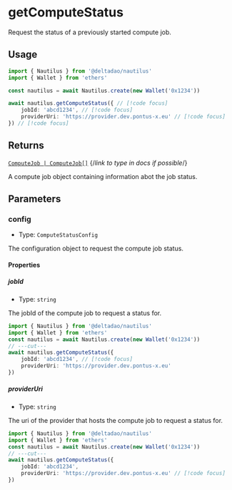 # getComputeStatus

Request the status of a previously started compute job.

## Usage

```ts twoslash
import { Nautilus } from '@deltadao/nautilus'
import { Wallet } from 'ethers'

const nautilus = await Nautilus.create(new Wallet('0x1234'))

await nautilus.getComputeStatus({ // [!code focus]
    jobId: 'abcd1234', // [!code focus]
    providerUri: 'https://provider.dev.pontus-x.eu' // [!code focus]
}) // [!code focus]
```

## Returns

[`ComputeJob | ComputeJob[]`](https://github.com/oceanprotocol/ocean.js/blob/main/src/%40types/Compute.ts#L34-L47) {/*link to type in docs if possible*/}

A compute job object containing information abot the job status.

## Parameters 

### config
- Type: `ComputeStatusConfig`

The configuration object to request the compute job status.

#### Properties

##### jobId
- Type: `string`

The jobId of the compute job to request a status for.


```ts twoslash
import { Nautilus } from '@deltadao/nautilus'
import { Wallet } from 'ethers'
const nautilus = await Nautilus.create(new Wallet('0x1234'))
// ---cut---
await nautilus.getComputeStatus({
    jobId: 'abcd1234', // [!code focus]
    providerUri: 'https://provider.dev.pontus-x.eu' 
})
```

##### providerUri
- Type: `string`

The uri of the provider that hosts the compute job to request a status for.

```ts twoslash
import { Nautilus } from '@deltadao/nautilus'
import { Wallet } from 'ethers'
const nautilus = await Nautilus.create(new Wallet('0x1234'))
// ---cut---
await nautilus.getComputeStatus({
    jobId: 'abcd1234', 
    providerUri: 'https://provider.dev.pontus-x.eu' // [!code focus]
})
```